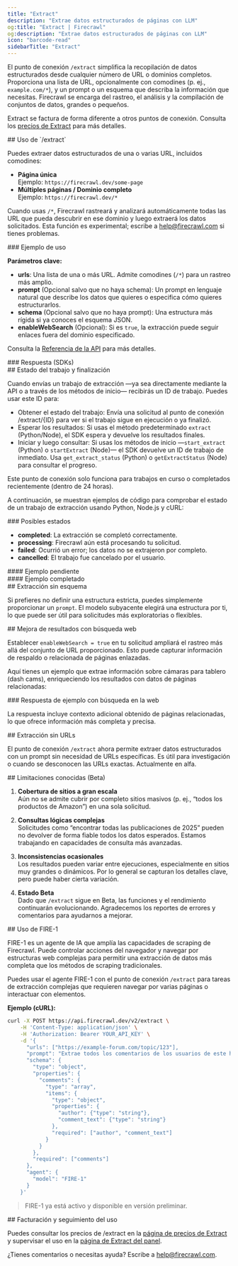 ```yaml
---
title: "Extract"
description: "Extrae datos estructurados de páginas con LLM"
og:title: "Extract | Firecrawl"
og:description: "Extrae datos estructurados de páginas con LLM"
icon: "barcode-read"
sidebarTitle: "Extract"
---
```



El punto de conexión `/extract` simplifica la recopilación de datos estructurados desde cualquier número de URL o dominios completos. Proporciona una lista de URL, opcionalmente con comodines (p. ej., `example.com/*`), y un prompt o un esquema que describa la información que necesitas. Firecrawl se encarga del rastreo, el análisis y la compilación de conjuntos de datos, grandes o pequeños.

<Info>Extract se factura de forma diferente a otros puntos de conexión. Consulta los [precios de Extract](https://www.firecrawl.dev/extract#pricing) para más detalles.</Info>


<div id="using-extract">
  ## Uso de `/extract`
</div>

Puedes extraer datos estructurados de una o varias URL, incluidos comodines:

- **Página única**  
  Ejemplo: `https://firecrawl.dev/some-page`
- **Múltiples páginas / Dominio completo**  
  Ejemplo: `https://firecrawl.dev/*`

Cuando usas `/*`, Firecrawl rastreará y analizará automáticamente todas las URL que pueda descubrir en ese dominio y luego extraerá los datos solicitados. Esta función es experimental; escribe a [help@firecrawl.com](mailto:help@firecrawl.com) si tienes problemas.

<div id="example-usage">
  ### Ejemplo de uso
</div>

<CodeGroup>

<ExtractPython />
<ExtractNode />
<ExtractCURL />

</CodeGroup>

**Parámetros clave:**

- **urls**: Una lista de una o más URL. Admite comodines (`/*`) para un rastreo más amplio.
- **prompt** (Opcional salvo que no haya schema): Un prompt en lenguaje natural que describe los datos que quieres o especifica cómo quieres estructurarlos.
- **schema** (Opcional salvo que no haya prompt): Una estructura más rígida si ya conoces el esquema JSON.
- **enableWebSearch** (Opcional): Si es `true`, la extracción puede seguir enlaces fuera del dominio especificado.

Consulta la [Referencia de la API](https://docs.firecrawl.dev/api-reference/endpoint/extract) para más detalles.

<div id="response-sdks">
  ### Respuesta (SDKs)
</div>

<ExtractOutput />

<div id="job-status-and-completion">
  ## Estado del trabajo y finalización
</div>

Cuando envías un trabajo de extracción —ya sea directamente mediante la API o a través de los métodos de inicio— recibirás un ID de trabajo. Puedes usar este ID para:

- Obtener el estado del trabajo: Envía una solicitud al punto de conexión /extract/{ID} para ver si el trabajo sigue en ejecución o ya finalizó.
- Esperar los resultados: Si usas el método predeterminado `extract` (Python/Node), el SDK espera y devuelve los resultados finales.
- Iniciar y luego consultar: Si usas los métodos de inicio —`start_extract` (Python) o `startExtract` (Node)— el SDK devuelve un ID de trabajo de inmediato. Usa `get_extract_status` (Python) o `getExtractStatus` (Node) para consultar el progreso.

<Note>
  Este punto de conexión solo funciona para trabajos en curso o completados recientemente (dentro de 24 horas).
</Note>

A continuación, se muestran ejemplos de código para comprobar el estado de un trabajo de extracción usando Python, Node.js y cURL:

<CodeGroup>

<CheckExtractJobPython />
<CheckExtractJobJS />
<CheckExtractJobCURL />

</CodeGroup>

<div id="possible-states">
  ### Posibles estados
</div>

- **completed**: La extracción se completó correctamente.
- **processing**: Firecrawl aún está procesando tu solicitud.
- **failed**: Ocurrió un error; los datos no se extrajeron por completo.
- **cancelled**: El trabajo fue cancelado por el usuario.

<div id="pending-example">
  #### Ejemplo pendiente
</div>

<ExtractStatusPending />

<div id="completed-example">
  #### Ejemplo completado
</div>

<ExtractStatusDone />

<div id="extracting-without-a-schema">
  ## Extracción sin esquema
</div>

Si prefieres no definir una estructura estricta, puedes simplemente proporcionar un `prompt`. El modelo subyacente elegirá una estructura por ti, lo que puede ser útil para solicitudes más exploratorias o flexibles.

<CodeGroup>

<ExtractNoSchemaPython />
<ExtractNoSchemaJS />
<ExtractNoSchemaCURL />

</CodeGroup>

<ExtractNoSchemaOutput />

<div id="improving-results-with-web-search">
  ## Mejora de resultados con búsqueda web
</div>

Establecer `enableWebSearch = true` en tu solicitud ampliará el rastreo más allá del conjunto de URL proporcionado. Esto puede capturar información de respaldo o relacionada de páginas enlazadas.

Aquí tienes un ejemplo que extrae información sobre cámaras para tablero (dash cams), enriqueciendo los resultados con datos de páginas relacionadas:

<CodeGroup>

<ExtractWebSearchPython />
<ExtractWebSearchJS />
<ExtractWebSearchCURL />

</CodeGroup>

<div id="example-response-with-web-search">
  ### Respuesta de ejemplo con búsqueda en la web
</div>

<ExtractWebSearchOutput />

La respuesta incluye contexto adicional obtenido de páginas relacionadas, lo que ofrece información más completa y precisa.

<div id="extracting-without-urls">
  ## Extracción sin URLs
</div>

El punto de conexión `/extract` ahora permite extraer datos estructurados con un prompt sin necesidad de URLs específicas. Es útil para investigación o cuando se desconocen las URLs exactas. Actualmente en alfa.

<CodeGroup>

<ExtractWithoutURLsPython />
<ExtractWithoutURLsJS />
<ExtractWithoutURLsCURL />

</CodeGroup>

<div id="known-limitations-beta">
  ## Limitaciones conocidas (Beta)
</div>

1. **Cobertura de sitios a gran escala**  
   Aún no se admite cubrir por completo sitios masivos (p. ej., “todos los productos de Amazon”) en una sola solicitud.

2. **Consultas lógicas complejas**  
   Solicitudes como “encontrar todas las publicaciones de 2025” pueden no devolver de forma fiable todos los datos esperados. Estamos trabajando en capacidades de consulta más avanzadas.

3. **Inconsistencias ocasionales**  
   Los resultados pueden variar entre ejecuciones, especialmente en sitios muy grandes o dinámicos. Por lo general se capturan los detalles clave, pero puede haber cierta variación.

4. **Estado Beta**  
   Dado que `/extract` sigue en Beta, las funciones y el rendimiento continuarán evolucionando. Agradecemos los reportes de errores y comentarios para ayudarnos a mejorar.

<div id="using-fire-1">
  ## Uso de FIRE-1
</div>

FIRE-1 es un agente de IA que amplía las capacidades de scraping de Firecrawl. Puede controlar acciones del navegador y navegar por estructuras web complejas para permitir una extracción de datos más completa que los métodos de scraping tradicionales.

Puedes usar el agente FIRE-1 con el punto de conexión `/extract` para tareas de extracción complejas que requieren navegar por varias páginas o interactuar con elementos.

**Ejemplo (cURL):**

```bash
curl -X POST https://api.firecrawl.dev/v2/extract \
    -H 'Content-Type: application/json' \
    -H 'Authorization: Bearer YOUR_API_KEY' \
    -d '{
      "urls": ["https://example-forum.com/topic/123"],
      "prompt": "Extrae todos los comentarios de los usuarios de este hilo del foro.",
      "schema": {
        "type": "object",
        "properties": {
          "comments": {
            "type": "array",
            "items": {
              "type": "object",
              "properties": {
                "author": {"type": "string"},
                "comment_text": {"type": "string"}
              },
              "required": ["author", "comment_text"]
            }
          }
        },
        "required": ["comments"]
      },
      "agent": {
        "model": "FIRE-1"
      }
    }'
```

> FIRE-1 ya está activo y disponible en versión preliminar.


<div id="billing-and-usage-tracking">
  ## Facturación y seguimiento del uso
</div>

Puedes consultar los precios de /extract en la [página de precios de Extract](https://www.firecrawl.dev/extract#pricing) y supervisar el uso en la [página de Extract del panel](https://www.firecrawl.dev/app/extract).

¿Tienes comentarios o necesitas ayuda? Escribe a [help@firecrawl.com](mailto:help@firecrawl.com).